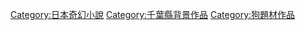 {{Commonscat|Nansō Satomi Hakkenden}}
{{catmore}}
[[Category:日本奇幻小說|Category:日本奇幻小說]]
[[Category:千葉縣背景作品|Category:千葉縣背景作品]]
[[Category:狗題材作品|Category:狗題材作品]]